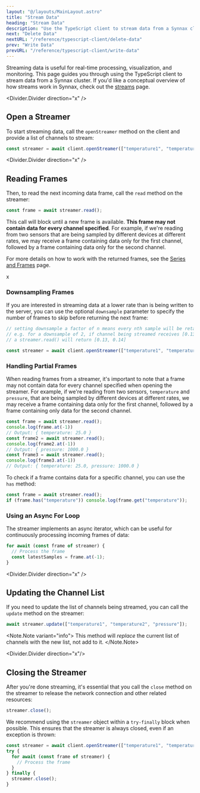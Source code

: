 ```yaml
---
layout: "@/layouts/MainLayout.astro"
title: "Stream Data"
heading: "Stream Data"
description: "Use the TypeScript client to stream data from a Synnax cluster."
next: "Delete Data"
nextURL: "/reference/typescript-client/delete-data"
prev: "Write Data"
prevURL: "/reference/typescript-client/write-data"
---
```


Streaming data is useful for real-time processing, visualization, and
monitoring. This page guides you through using the TypeScript client to stream
data from a Synnax cluster. If you'd like a conceptual overview of how streams work in 
Synnax, check out the [streams](/reference/concepts/streams) page.

<Divider.Divider direction="x" />

## Open a Streamer

To start streaming data, call the `openStreamer` method on the client and
provide a list of channels to stream:

```typescript
const streamer = await client.openStreamer(["temperature1", "temperature2"]);
```

<Divider.Divider direction="x" />

## Reading Frames

Then, to read the next incoming data frame, call the `read` method on the streamer:

```typescript
const frame = await streamer.read();
```

This call will block until a new frame is available. **This frame may not
contain data for every channel specified**. For example, if we're reading from
two sensors that are being sampled by different devices at different rates, we
may receive a frame containing data only for the first channel, followed by a
frame containing data only for the second channel.

For more details on how to work with the returned frames, see the [Series and Frames](series-and-frames) page.

x
### Downsampling Frames

If you are interested in streaming data at a lower rate than is being written to the server, you can use the optional `downsample` parameter to specify the number of frames to skip before returning the next frame:

```typescript
// setting downsample a factor of n means every nth sample will be retained
// e.g. for a downsample of 2, if channel being streamed receives [0.13, 0.12, 0.14, 0.13]
// a streamer.read() will return [0.13, 0.14]

const streamer = await client.openStreamer(["temperature1", "temperature2"],2);
```

### Handling Partial Frames

When reading frames from a streamer, it's important to note that a frame may not
contain data for every channel specified when opening the streamer. For example,
if we're reading from two sensors, `temperature` and `pressure`, that are being
sampled by different devices at different rates, we may receive a frame
containing data only for the first channel, followed by a frame containing only
data for the second channel.

```typescript
const frame = await streamer.read();
console.log(frame.at(-1))
// Output: { temperature: 25.0 }
const frame2 = await streamer.read();
console.log(frame2.at(-1))
// Output: { pressure: 1000.0 }
const frame3 = await streamer.read();
console.log(frame3.at(-1))
// Output: { temperature: 25.0, pressure: 1000.0 }
```

To check if a frame contains data for a specific channel, you can use the `has`
method:

```typescript
const frame = await streamer.read();
if (frame.has("temperature")) console.log(frame.get("temperature"));
```

### Using an Async For Loop

The streamer implements an async iterator, which can be useful for continuously
processing incoming frames of data:

```typescript
for await (const frame of streamer) {
  // Process the frame
  const latestSamples = frame.at(-1);
}
```

<Divider.Divider direction="x" />

## Updating the Channel List

If you need to update the list of channels being streamed, you can call the
`update` method on the streamer:

```typescript
await streamer.update(["temperature1", "temperature2", "pressure"]);
```

<Note.Note variant="info">
This method will *replace* the current list of channels with the new list, not add to it.
</Note.Note>

<Divider.Divider direction="x"/>

## Closing the Streamer

After you're done streaming, it's essential that you call the `close` method on
the streamer to release the network connection and other related resources:

```typescript
streamer.close();
```

We recommend using the `streamer` object within a `try-finally` block when possible. This
ensures that the streamer is always closed, even if an exception is thrown:

```typescript
const streamer = await client.openStreamer(["temperature1", "temperature2"]);
try {
  for await (const frame of streamer) {
    // Process the frame
  }
} finally {
  streamer.close();
}
```
